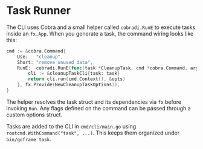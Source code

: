# Task Runner

The CLI uses Cobra and a small helper called `cobradi.RunE` to execute tasks inside an `fx.App`. When you generate a task, the command wiring looks like this:

```go filename="task_cleanup.go"
cmd := &cobra.Command{
    Use:   "cleanup",
    Short: "remove unused data",
    RunE:  cobradi.RunE(func(task *CleanupTask, cmd *cobra.Command, args []string) error {
        cli := &cleanupTaskCli{task: task}
        return cli.run(cmd.Context(), &opts)
    }, fx.Provide(NewCleanupTaskOptions)),
}
```

The helper resolves the task struct and its dependencies via `fx` before invoking `Run`. Any flags defined on the command can be passed through a custom options struct.

Tasks are added to the CLI in `cmd/cli/main.go` using `rootcmd.WithCommand("task", ...)`. This keeps them organized under `bin/goframe task`.
